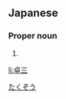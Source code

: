 ==Japanese==
{{ja-kanjitab|たく|ぞう|yomi=on}}

===Proper noun===
{{ja-pos|proper|たくぞう}}

# {{given name|male|lang=ja}}

[[Category:Japanese male given names|たくぞう]]

[[li:卓三]]